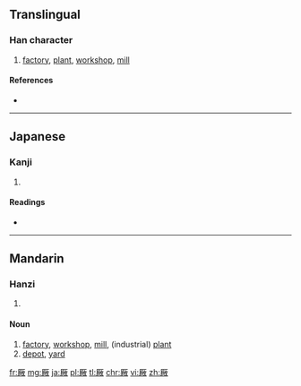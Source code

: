 {{also|廠}}
==Translingual==

===Han character===
{{Han char|rn=27|rad=厂|as=12|sn=14|four=|canj=一火月大 (MFBK), X一火月大 (XMFBK)|ids=⿸[[厂]][[敞]]}}

# [[factory]], [[plant]], [[workshop]], [[mill]]

====References====
* {{Han ref|kx=0163.041|dkj=03034|dj=0371.050|hdz=10078.020|uh=53B0|ud=21424}}

----

==Japanese==

===Kanji===
{{ja-kanji|grade=|rs=厂12}}

# {{defn|lang=ja|sort=厂12}}

====Readings====
* {{ja-readings|on=[[しょう]] (shō)|kun=[[うまや]] (umaya)}}

----

==Mandarin==

===Hanzi===
{{cmn-hanzi|pin=[[chǎng]] ([[chang3]])|wg=ch'ang<sup>3</sup>}}

# {{defn|lang=cmn|sort=厂12}}

====Noun====
{{cmn-noun|t|sim=厂|pin=chǎng|pint=chang3|rs=厂00}}

# [[factory]], [[workshop]], [[mill]], (industrial) [[plant]]
# [[depot]], [[yard]]

[[fr:厰]]
[[mg:厰]]
[[ja:厰]]
[[pl:厰]]
[[tl:厰]]
[[chr:厰]]
[[vi:厰]]
[[zh:厰]]